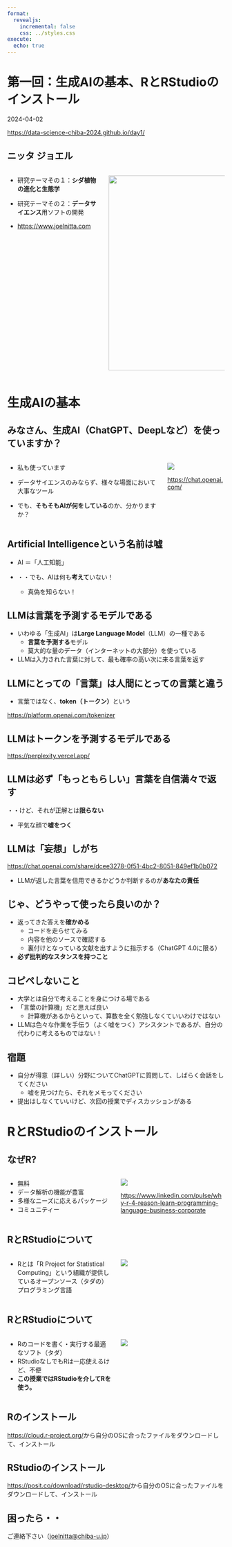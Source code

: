 ```yaml
---
format:
  revealjs:
    incremental: false
    css: ../styles.css
execute: 
  echo: true
---
```


# 第一回：生成AIの基本、RとRStudioのインストール

2024-04-02

<https://data-science-chiba-2024.github.io/day1/>

## ニッタ ジョエル

:::: {.columns}

::: {.column}
- 研究テーマその１：**シダ植物の進化と生態学**

- 研究テーマその２：**データサイエンス**用ソフトの開発

- <https://www.joelnitta.com>
:::

::: {.column}
![](https://github.com/joelnitta/joelnitta-site/blob/master/static/media/headers/research_img2.jpg?raw=true){fig-alt="Image of Joel Nitta in field" height="450"}
:::

::::

# 生成AIの基本

## みなさん、生成AI（ChatGPT、DeepLなど）を使っていますか？

:::: {.columns}

::: {.column}
- 私も使っています

- データサイエンスのみならず、様々な場面において大事なツール

- でも、**そもそもAIが何をしている**のか、分かりますか？
:::

::: {.column}
![](images/chatgpt.png)

<https://chat.openai.com/>
:::

::::

## Artificial Intelligenceという名前は嘘

- AI ＝「人工知能」

- ・・でも、AIは何も**考えて**いない！
  - 真偽を知らない！

## LLMは言葉を予測するモデルである

- いわゆる「生成AI」は**Large Language Model**（LLM）の一種である
  - **言葉を予測する**モデル
  - 莫大的な量のデータ（インターネットの大部分）を使っている

- LLMは入力された言葉に対して、最も確率の高い次に来る言葉を返す

## LLMにとっての「言葉」は人間にとっての言葉と違う

- 言葉ではなく、**token（トークン）**という

<https://platform.openai.com/tokenizer>

## LLMはトークンを予測するモデルである

<https://perplexity.vercel.app/>

## LLMは必ず「もっともらしい」言葉を自信満々で返す

・・けど、それが正解とは**限らない**

- 平気な顔で**嘘をつく**

## LLMは「妄想」しがち

<https://chat.openai.com/share/dcee3278-0f51-4bc2-8051-849ef1b0b072>

- LLMが返した言葉を信用できるかどうか判断するのが**あなたの責任**

## じゃ、どうやって使ったら良いのか？

- 返ってきた答えを**確かめる**
  - コードを走らせてみる
  - 内容を他のソースで確認する
  - 裏付けとなっている文献を出すように指示する（ChatGPT 4.0に限る）

- **必ず批判的なスタンスを持つこと**

## コピペしないこと

- 大学とは自分で考えることを身につける場である
- 「言葉の計算機」だと思えば良い
  - 計算機があるからといって、算数を全く勉強しなくていいわけではない
- LLMは色々な作業を手伝う（よく嘘をつく）アシスタントであるが、自分の代わりに考えるものではない！

## 宿題

- 自分が得意（詳しい）分野についてChatGPTに質問して、しばらく会話をしてください
  - 嘘を見つけたら、それをメモってください

- 提出はしなくていいけど、次回の授業でディスカッションがある

# RとRStudioのインストール

## なぜR?

:::: {.columns}

::: {.column width="50%"}
- 無料
- データ解析の機能が豊富
- 多様なニーズに応えるパッケージ
- コミュニティー
:::

::: {.column width="50%"}
![](images/r_uses_crop.png)

[<https://www.linkedin.com/pulse/why-r-4-reason-learn-programming-language-business-corporate>]{.tiny}
:::

::::

## RとRStudioについて

:::: {.columns}

::: {.column width="50%"}
- Rとは「R Project for Statistical Computing」という組織が提供しているオープンソース（タダの）プログラミング言語
:::

::: {.column width="50%"}
![](https://www.r-project.org/logo/Rlogo.svg)
:::

::::

## RとRStudioについて

:::: {.columns}

::: {.column width="50%"}
- Rのコードを書く・実行する最適なソフト（タダ）
- RStudioなしでもRは一応使えるけど、不便
- **この授業ではRStudioを介してRを使う。**
:::

::: {.column width="50%"}
![](https://posit.co/wp-content/uploads/2022/10/thumbnail-3.jpg)
:::

::::

## Rのインストール

<https://cloud.r-project.org/>から自分のOSに合ったファイルをダウンロードして、インストール

## RStudioのインストール

<https://posit.co/download/rstudio-desktop/>から自分のOSに合ったファイルをダウンロードして、インストール

## 困ったら・・

ご連絡下さい（<joelnitta@chiba-u.jp>）